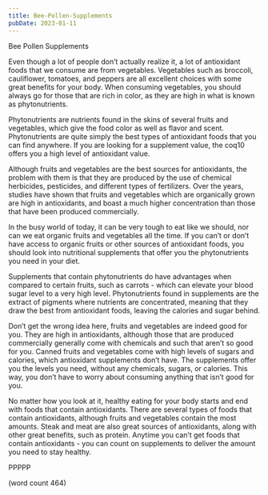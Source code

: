 ```yaml
---
title: Bee-Pollen-Supplements
pubDate: 2023-01-11
---
```


Bee Pollen Supplements

Even though a lot of people don’t actually realize it, a lot of antioxidant foods that we consume are from vegetables.  Vegetables such as broccoli, cauliflower, tomatoes, and peppers are all excellent choices with some great benefits for your body.  When consuming vegetables, you should always go for those that are rich in color, as they are high in what is known as phytonutrients.

Phytonutrients are nutrients found in the skins of several fruits and vegetables, which give the food color as well as flavor and scent.  Phytonutrients are quite simply the best types of antioxidant foods that you can find anywhere.  If you are looking for a supplement value, the coq10 offers you a high level of antioxidant value.

Although fruits and vegetables are the best sources for antioxidants, the problem with them is that they are produced by the use of chemical herbicides, pesticides, and different types of fertilizers.  Over the years, studies have shown that fruits and vegetables which are organically grown are high in antioxidants, and boast a much higher concentration than those that have been produced commercially.

In the busy world of today, it can be very tough to eat like we should, nor can we eat organic fruits and vegetables all the time.  If you can’t or don’t have access to organic fruits or other sources of antioxidant foods, you should look into nutritional supplements that offer you the phytonutrients you need in your diet.

Supplements that contain phytonutrients do have advantages when compared to certain fruits, such as carrots - which can elevate your blood sugar level to a very high level.  Phytonutrients found in supplements are the extract of pigments where nutrients are concentrated, meaning that they draw the best from antioxidant foods, leaving the calories and sugar behind.

Don’t get the wrong idea here, fruits and vegetables are indeed good for you.  They are high in antioxidants, although those that are produced commercially generally come with chemicals and such that aren’t so good for you.  Canned fruits and vegetables come with high levels of sugars and calories, which antioxidant supplements don’t have.  The supplements offer you the levels you need, without any chemicals, sugars, or calories.  This way, you don’t have to worry about consuming anything that isn’t good for you.

No matter how you look at it, healthy eating for your body starts and end with foods that contain antioxidants.  There are several types of foods that contain antioxidants, although fruits and vegetables contain the most amounts.  Steak and meat are also great sources of antioxidants, along with other great benefits, such as protein.  Anytime you can’t get foods that contain antioxidants - you can count on supplements to deliver the amount you need to stay healthy.

PPPPP

(word count 464)